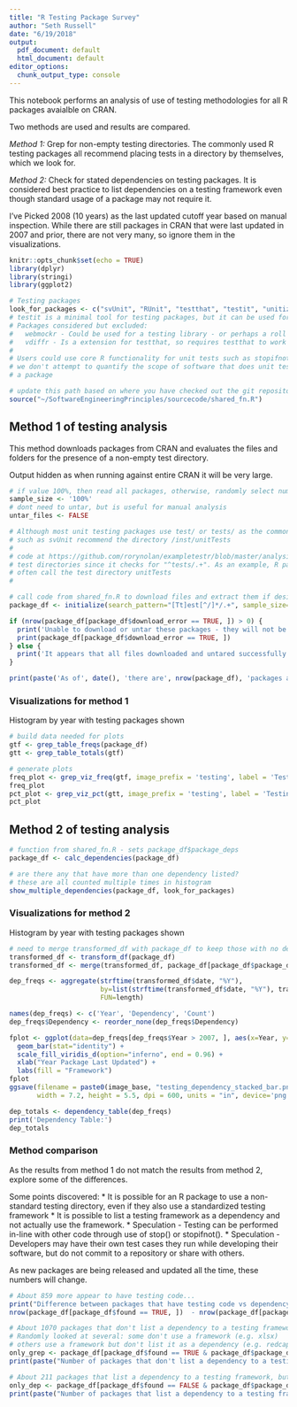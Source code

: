 ```yaml
---
title: "R Testing Package Survey"
author: "Seth Russell"
date: "6/19/2018"
output:
  pdf_document: default
  html_document: default
editor_options:
  chunk_output_type: console
---
```


This notebook performs an analysis of use of testing methodologies for all R packages avaialble on CRAN.

Two methods are used and results are compared.

*Method 1:* Grep for non-empty testing directories. The commonly used R testing packages all recommend placing tests in a directory by themselves, which we look for.

*Method 2:* Check for stated dependencies on testing packages. It is considered best practice to list dependencies on a testing framework even though standard usage of a package may not require it.


I've Picked 2008 (10 years) as the last updated cutoff year based on manual inspection. While there are still packages in CRAN that were last updated in 2007 and prior, there are not very many, so ignore them in the visualizations.


```r
knitr::opts_chunk$set(echo = TRUE)
library(dplyr)
library(stringi)
library(ggplot2)

# Testing packages
look_for_packages <- c("svUnit", "RUnit", "testthat", "testit", "unitizer", "unittest")
# testit is a minimal tool for testing packages, but it can be used for unit testing - e.g. tinytex
# Packages considered but excluded:
#   webmockr - Could be used for a testing library - or perhaps a roll your own test suite, but isn't as far as I could tell
#   vdiffr - Is a extension for testthat, so requires testthat to work
#
# Users could use core R functionality for unit tests such as stopifnot() instead of packages
# we don't attempt to quantify the scope of software that does unit testing without relying on
# a package
```

```r
# update this path based on where you have checked out the git repository
source("~/SoftwareEngineeringPrinciples/sourcecode/shared_fn.R")
```

## Method 1 of testing analysis

This method downloads packages from CRAN and evaluates the files and folders for the presence of a non-empty test directory.

Output hidden as when running against entire CRAN it will be very large.

```r
# if value 100%, then read all packages, otherwise, randomly select number of packages provided
sample_size <- '100%'
# dont need to untar, but is useful for manual analysis
untar_files <- FALSE

# Although most unit testing packages use test/ or tests/ as the common base directory, some
# such as svUnit recommend the directory /inst/unitTests
#
# code at https://github.com/rorynolan/exampletestr/blob/master/analysis/CRAN_test_analysis.Rmd misses some
# test directories since it checks for "^tests/.+". As an example, R packages using svUnit (such as gsubfn)
# often call the test directory unitTests
#

# call code from shared_fn.R to download files and extract them if desired
package_df <- initialize(search_pattern="[Tt]est[^/]*/.+", sample_size=sample_size, untar_files=untar_files)

if (nrow(package_df[package_df$download_error == TRUE, ]) > 0) {
  print('Unable to download or untar these packages - they will not be considered in analysis')
  print(package_df[package_df$download_error == TRUE, ])
} else {
  print('It appears that all files downloaded and untared successfully.')
}

print(paste('As of', date(), 'there are', nrow(package_df), 'packages available on CRAN'))
```

### Visualizations for method 1

Histogram by year with testing packages shown

```r
# build data needed for plots
gtf <- grep_table_freqs(package_df)
gtt <- grep_table_totals(gtf)

# generate plots
freq_plot <- grep_viz_freq(gtf, image_prefix = 'testing', label = 'Testing')
freq_plot
pct_plot <- grep_viz_pct(gtt, image_prefix = 'testing', label = 'Testing')
pct_plot
```

## Method 2 of testing analysis

```r
# function from shared_fn.R - sets package_df$package_deps
package_df <- calc_dependencies(package_df)

# are there any that have more than one dependency listed?
# these are all counted multiple times in histogram
show_multiple_dependencies(package_df, look_for_packages)
```

### Visualizations for method 2

Histogram by year with testing packages shown

```r
# need to merge transformed_df with package_df to keep those with no dependency and create better histogram
transformed_df <- transform_df(package_df)
transformed_df <- merge(transformed_df, package_df[package_df$package_deps == 'none', ][colnames(transformed_df)], all=TRUE)

dep_freqs <- aggregate(strftime(transformed_df$date, "%Y"),
                       by=list(strftime(transformed_df$date, "%Y"), transformed_df$package_deps),
                       FUN=length)

names(dep_freqs) <- c('Year', 'Dependency', 'Count')
dep_freqs$Dependency <- reorder_none(dep_freqs$Dependency)

fplot <- ggplot(data=dep_freqs[dep_freqs$Year > 2007, ], aes(x=Year, y=Count, fill=Dependency)) +
  geom_bar(stat="identity") +
  scale_fill_viridis_d(option="inferno", end = 0.96) +
  xlab("Year Package Last Updated") +
  labs(fill = "Framework")
fplot
ggsave(filename = paste0(image_base, "testing_dependency_stacked_bar.png"), fplot,
       width = 7.2, height = 5.5, dpi = 600, units = "in", device='png')

dep_totals <- dependency_table(dep_freqs)
print('Dependency Table:')
dep_totals
```

### Method comparison

As the results from method 1 do not match the results from method 2, explore some of the differences.

Some points discovered:
* It is possible for an R package to use a non-standard testing directory, even if they also use a standardized testing framework
* It is possible to list a testing framework as a dependency and not actually use the framework.
* Speculation - Testing can be performed in-line with other code through use of stop() or stopifnot().
* Speculation - Developers may have their own test cases they run while developing their software, but do not commit to a repository or share with others.

As new packages are being released and updated all the time, these numbers will change.

```r
# About 859 more appear to have testing code...
print("Difference between packages that have testing code vs dependency on testing framework:")
nrow(package_df[package_df$found == TRUE, ])  - nrow(package_df[package_df$package_deps != 'none', ])

# About 1070 packages that don't list a dependency to a testing framework, but have a testing directory
# Randomly looked at several: some don't use a framework (e.g. xlsx)
# others use a framework but don't list it as a dependency (e.g. redcapAPI)
only_grep <- package_df[package_df$found == TRUE & package_df$package_deps == 'none', ]
print(paste("Number of packages that don't list a dependency to a testing framework, but have a testing directory:", nrow(only_grep)))

# About 211 packages that list a dependency to a testing framework, but don't use one
only_dep <- package_df[package_df$found == FALSE & package_df$package_deps != 'none', ]
print(paste("Number of packages that list a dependency to a testing framework, but don't use one:", nrow(only_dep)))

```


